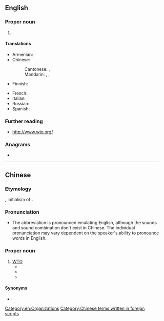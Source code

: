 ==English==
{{wikipedia}}

===Proper noun===
{{en-proper noun}}

# {{lb|en|international law}} {{initialism of|World Trade Organization|lang=en}}

====Translations====
{{trans-top|World Trade Organization}}
* Armenian: {{t|hy|ԱՀԿ}}
* Chinese:
*: Cantonese: {{t|yue|世貿}}, {{t|yue|世贸|tr=sai3 mau6}}
*: Mandarin: {{t|cmn|WTO}}, {{t+|cmn|世貿}}, {{t+|cmn|世贸|tr=Shì-Mào}}
* Finnish: {{t+|fi|WTO}}
{{trans-mid}}
* French: {{t+|fr|OMC|f}}
* Italian: {{t|it|OMC}}
* Russian: {{t+|ru|ВТО|f}}
* Spanish: {{t+|es|OMC}}
{{trans-bottom}}

===Further reading===
* http://www.wto.org/

===Anagrams===
* {{anagrams|en|OTW|Tow|owt|tow|two|wot}}

[[Category:en:Organizations]]

----

==Chinese==

===Etymology===
{{bor|zh|en|WTO}}, initialism of {{m|en|World Trade Organization}}.

===Pronunciation===
* The abbreviation is pronounced emulating English, although the sounds and sound combination don't exist in Chinese. The individual pronunciation may vary dependent on the speaker's ability to pronounce words in English. <!-- based on discussion with educated Chinese speakers and personal experience, User:Atitarev -->

===Proper noun===
{{zh-proper noun}}

# [[#English|WTO]]
#* {{zh-x|然而，根據 目前 WTO 的 規則，在 多數 情況 下，只能 依靠 各國 政府 來 提供 某些 不良 行為 的 證據。|However, according to current '''WTO''' regulations, in most cases, it is only possible to rely on each nation's government to provide evidence for bad practice.|ref='''2005''' December 15, {{lang|zh|刘坤喆}}, [http://zqb.cyol.com/content/2005-12/15/content_1218204.htm {{lang|zh|渔业补贴：WTO香港会议不应忘却的议题}}], in {{w2|zh|中国青年报}} (''{{w|China Youth Daily}}'')}}
#* {{zh-x|而 自從 中國 加入 WTO 後，相信 未來 關稅 有 機會{wui6} 降 至 零。|and since China joined the '''WTO''', customs duty may drop to zero in the future.|C-LIT|ref='''2010''' June 21, {{lang|zh|邱婷}}, {{lang|zh|王朝酒業新疆「圈地」種葡萄}}, in {{w2|zh|文匯報 (香港)|文匯報}} (''{{w|Wen Wei Po}}'')}}
#* {{zh-x|阿茲維多 表示，WTO 提供 解決 很多 貿易 問題 的 工具，他 有 信心 其他 WTO 成員 想 要 找出 一 條 未來 的 道路。|Azevedo indicates that the WTO provides tools for solving many problems in trade, and that he is sure that other '''WTO''' members want to find a road for the future.|ref='''2017''' February 23, {{lang|zh|盧永山}}, [http://news.ltn.com.tw/news/business/breakingnews/1984772 {{lang|zh|川普貿易政策引憂慮？ WTO秘書長：有辦法處裡}}], in {{w2|zh|自由時報}} (''{{w|Liberty Times}}'')}}

====Synonyms====
* {{zh-l|世貿}}

[[Category:Chinese terms written in foreign scripts]]